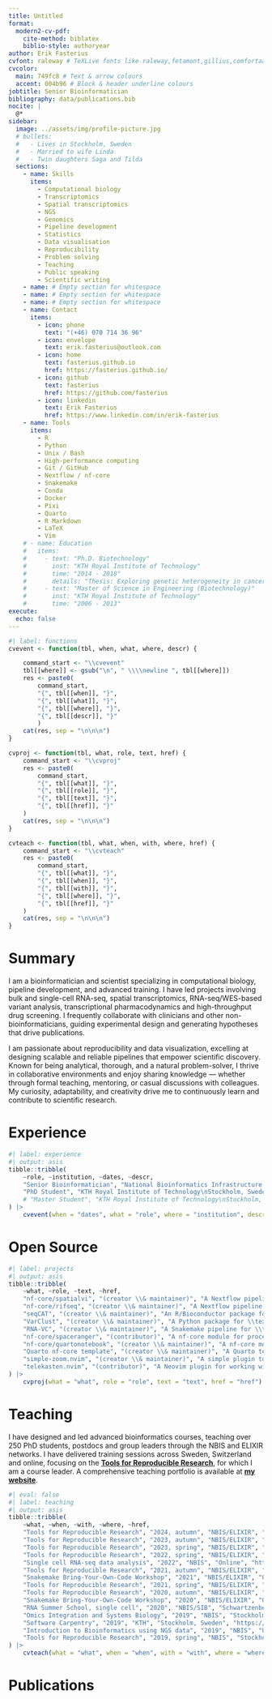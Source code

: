 ```yaml
---
title: Untitled
format:
  modern2-cv-pdf:
    cite-method: biblatex
    biblio-style: authoryear
author: Erik Fasterius
cvfont: raleway # TeXLive fonts like raleway,fetamont,gillius,comfortaa
cvcolor:
  main: 749fc8 # Text & arrow colours
  accent: 004b96 # Block & header underline colours
jobtitle: Senior Bioinformatician
bibliography: data/publications.bib
nocite: |
  @*
sidebar:
  image: ../assets/img/profile-picture.jpg
  # bullets:
  #   - Lives in Stockholm, Sweden
  #   - Married to wife Linda
  #   - Twin daughters Saga and Tilda
  sections:
    - name: Skills
      items:
        - Computational biology
        - Transcriptomics
        - Spatial transcriptomics
        - NGS
        - Genomics
        - Pipeline development
        - Statistics
        - Data visualisation
        - Reproducibility
        - Problem solving
        - Teaching
        - Public speaking
        - Scientific writing
    - name: # Empty section for whitespace
    - name: # Empty section for whitespace
    - name: # Empty section for whitespace
    - name: Contact
      items:
        - icon: phone
          text: "(+46) 070 714 36 96"
        - icon: envelope
          text: erik.fasterius@outlook.com
        - icon: home
          text: fasterius.github.io
          href: https://fasterius.github.io/
        - icon: github
          text: fasterius
          href: https://github.com/fasterius
        - icon: linkedin
          text: Erik Fasterius
          href: https://www.linkedin.com/in/erik-fasterius
    - name: Tools
      items:
        - R
        - Python
        - Unix / Bash
        - High-performance computing
        - Git / GitHub
        - Nextflow / nf-core
        - Snakemake
        - Conda
        - Docker
        - Pixi
        - Quarto
        - R Markdown
        - LaTeX
        - Vim
    # - name: Education
    #   items:
    #     - text: "Ph.D. Biotechnology"
    #       inst: "KTH Royal Institute of Technology"
    #       time: "2014 - 2018"
    #       details: "Thesis: Exploring genetic heterogeneity in cancer using high-throughput DNA and RNA sequencing"
    #     - text: "Master of Science in Engineering (Biotechnology)"
    #       inst: "KTH Royal Institute of Technology"
    #       time: "2006 - 2013"
execute:
  echo: false
---
```


```r
#| label: functions
cvevent <- function(tbl, when, what, where, descr) {

    command_start <- "\\cvevent"
    tbl[[where]] <- gsub("\n", " \\\\newline ", tbl[[where]])
    res <- paste0(
        command_start,
        "{", tbl[[when]], "}",
        "{", tbl[[what]], "}",
        "{", tbl[[where]], "}",
        "{", tbl[[descr]], "}"
        )
    cat(res, sep = "\n\n\n")
}

cvproj <- function(tbl, what, role, text, href) {
    command_start <- "\\cvproj"
    res <- paste0(
        command_start,
        "{", tbl[[what]], "}",
        "{", tbl[[role]], "}",
        "{", tbl[[text]], "}",
        "{", tbl[[href]], "}"
    )
    cat(res, sep = "\n\n\n")
}

cvteach <- function(tbl, what, when, with, where, href) {
    command_start <- "\\cvteach"
    res <- paste0(
        command_start,
        "{", tbl[[what]], "}",
        "{", tbl[[when]], "}",
        "{", tbl[[with]], "}",
        "{", tbl[[where]], "}",
        "{", tbl[[href]], "}"
    )
    cat(res, sep = "\n\n\n")
}
```

# Summary

I am a bioinformatician and scientist specializing in computational biology,
pipeline development, and advanced training. I have led projects involving bulk
and single-cell RNA-seq, spatial transcriptomics, RNA-seq/WES-based variant
analysis, transcriptional pharmacodynamics and high-throughput drug screening. I
frequently collaborate with clinicians and other non-bioinformaticians, guiding
experimental design and generating hypotheses that drive publications. \

I am passionate about reproducibility and data visualization, excelling at
designing scalable and reliable pipelines that empower scientific discovery.
Known for being analytical, thorough, and a natural problem-solver, I thrive in
collaborative environments and enjoy sharing knowledge — whether through formal
teaching, mentoring, or casual discussions with colleagues. My curiosity,
adaptability, and creativity drive me to continuously learn and contribute to
scientific research.

# Experience

```r
#| label: experience
#| output: asis
tibble::tribble(
    ~role, ~institution, ~dates, ~descr,
    "Senior Bioinformatician", "National Bioinformatics Infrastructure Sweden\nSciLifeLab, Stockholm, Sweden", "2019 - Present", "At NBIS I provided advanced bioinformatic support and guidance to life science researchers in Sweden within the SciLifeLab community. Collaborating with interdisciplinary teams, I delivered tailored bioinformatics solutions for diverse research projects, involving both bulk and single-cell RNA-seq as well as novel technologies for spatial transcriptomics and high-throughput drug screenings. I designed and implemented several reproducible bioinformatic workflows, including contributions to the nf-core community, facilitating scalability and reliability for life science research. Additionally, I led training initiatives locally in Sweden and at the European level through ELIXIR, equipping researchers with state-of-the-art computational biology techniques.",
    "PhD Student", "KTH Royal Institute of Technology\nStockholm, Sweden", "2014 - 2018", "During my PhD I investigated genetic heterogeneity in human cancer models using (sc)RNA-seq technologies. I developed innovative approaches by leveraging both traditional gene expression and non-traditional single nucleotide variant analysis of publicly available datasets, available as R and Python packages.",
    # "Master Student", "KTH Royal Institute of Technology\nStockholm, Sweden", "2006 - 2013", "",
) |>
    cvevent(when = "dates", what = "role", where = "institution", descr = "descr")
```

# Open Source

```r
#| label: projects
#| output: asis
tibble::tribble(
    ~what, ~role, ~text, ~href,
    "nf-core/spatialvi", "(creator \\& maintainer)", "A Nextflow pipeline for analysing 10x Visium \\textbf{spatial transcriptomics data}.", "https://github.com/nf-core/spatialvi",
    "nf-core/rifseq", "(creator \\& maintainer)", "A Nextflow pipeline for analysing the RIF-seq sequencing method for \\textbf{large-scale drug screening} by the Mats Nilsson laboratory (currently not publicly available).", "",
    "seqCAT", "(creator \\& maintainer)", "An R/Bioconductor package for \\textbf{variant analysis} of NGS data.", "https://www.bioconductor.org/packages/release/bioc/html/seqCAT.html",
    "VarClust", "(creator \\& maintainer)", "A Python package for \\textbf{variant analysis} of single-cell NGS data.", "https://github.com/fasterius/VarClust",
    "RNA-VC", "(creator \\& maintainer)", "A Snakemake pipeline for \\textbf{variant analysis} of publicly available RNA-seq data.", "https://github.com/fasterius/RNA-VC",
    "nf-core/spaceranger", "(contributor)", "A nf-core module for processing 10x Visium \\textbf{spatial transriptomics} data.", "https://nf-co.re/modules/spaceranger_count",
    "nf-core/quartonotebook", "(creator \\& maintainer)", "A nf-core module for rendering Quarto notebooks.", "https://nf-co.re/modules/quartonotebook",
    "Quarto nf-core template", "(creator \\& maintainer)", "A Quarto template for the nf-core community.", "https://github.com/fasterius/nf-core-quarto-template",
    "simple-zoom.nvim", "(creator \\& maintainer)", "A simple plugin to add a Tmux-like zoom functionality to Neovim.", "https://github.com/fasterius/simple-zoom.nvim",
    "telekasten.nvim", "(contributor)", "A Neovim plugin for working with a text-based, markdown zettelkasten.", "https://github.com/nvim-telekasten/telekasten.nvim",
) |>
    cvproj(what = "what", role = "role", text = "text", href = "href")
```

# Teaching

I have designed and led advanced bioinformatics courses, teaching over 250 PhD
students, postdocs and group leaders through the NBIS and ELIXIR networks. I
have delivered training sessions across Sweden, Switzerland and online, focusing
on the **[Tools for Reproducible Research](https://nbisweden.github.io/workshop-reproducible-research/home_schedule.html)**,
for which I am a course leader. A comprehensive teaching portfolio is available
at **[my website](https://fasterius.github.io/teaching/)**.

```r
#| eval: false
#| label: teaching
#| output: asis
tibble::tribble(
    ~what, ~when, ~with, ~where, ~href,
    "Tools for Reproducible Research", "2024, autumn", "NBIS/ELIXIR", "Stockholm, Sweden", "https://nbisweden.github.io/workshop-reproducible-research/home_schedule.html",
    "Tools for Reproducible Research", "2023, autumn", "NBIS/ELIXIR", "Stockholm, Sweden", "https://uppsala.instructure.com/courses/87979",
    "Tools for Reproducible Research", "2023, spring", "NBIS/ELIXIR", "Online", "https://uppsala.instructure.com/courses/82575",
    "Tools for Reproducible Research", "2022, spring", "NBIS/ELIXIR", "Online", "https://uppsala.instructure.com/courses/58267",
    "Single cell RNA-seq data analysis", "2022", "NBIS", "Online", "https://uppsala.instructure.com/courses/52011",
    "Tools for Reproducible Research", "2021, autumn", "NBIS/ELIXIR", "Online", "https://uppsala.instructure.com/courses/51980",
    "Snakemake Bring-Your-Own-Code Workshop", "2021", "NBIS/ELIXIR", "Online", "https://uppsala.instructure.com/courses/52153",
    "Tools for Reproducible Research", "2021, spring", "NBIS/ELIXIR", "Online", "https://nbis-reproducible-research.readthedocs.io/en/course_2104/",
    "Tools for Reproducible Research", "2020, autumn", "NBIS/ELIXIR", "Online", "https://nbis-reproducible-research.readthedocs.io/en/course_2010/",
    "Snakemake Bring-Your-Own-Code Workshop", "2020", "NBIS/ELIXIR", "Online", "https://uppsala.instructure.com/courses/52153", # No link for this course round?
    "RNA Summer School, single cell", "2020", "NBIS/SIB", "Schwartzenberg, Switzerland", "https://sib-swiss.github.io/SchoolRNA2020/",
    "Omics Integration and Systems Biology", "2019", "NBIS", "Stockholm, Sweden", "https://nbisweden.github.io/workshop_omics_integration/",
    "Software Carpentry", "2019", "KTH", "Stockholm, Sweden", "https://wikfeldt.github.io/2019-06-18-stockholm/",
    "Introduction to Bioinformatics using NGS data", "2019", "NBIS", "Uppsala, Sweden", "https://scilifelab.github.io/courses/ngsintro/1902/",
    "Tools for Reproducible Research", "2019, spring", "NBIS", "Stockholm, Sweden", "https://nbis-reproducible-research.readthedocs.io/en/course_1905/",
) |>
    cvteach(what = "what", when = "when", with = "with", where = "where", href = "href")
```

# Publications

::: {#refs}
:::
